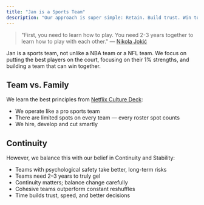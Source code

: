 ```yaml
---
title: "Jan is a Sports Team"
description: "Our approach is super simple: Retain. Build trust. Win together."
---
```


> "First, you need to learn how to play. You need 2-3 years together to learn how to play with each other." — [Nikola Jokić](https://www.reddit.com/r/NBASpurs/comments/1cdscti/wise_words_from_jokic_first_you_need_to_learn_how/)

Jan is a sports team, not unlike a NBA team or a NFL team. We focus on putting the best players on the court, focusing on their 1% strengths, and building a team that can win together.

## Team vs. Family

We learn the best principles from [Netflix Culture Deck](https://www.slideshare.net/slideshow/culture-1798664/1798664):

- We operate like a pro sports team
- There are limited spots on every team — every roster spot counts
- We hire, develop and cut smartly

## Continuity

However, we balance this with our belief in Continuity and Stability:

- Teams with psychological safety take better, long-term risks
- Teams need 2–3 years to truly gel
- Continuity matters; balance change carefully
- Cohesive teams outperform constant reshuffles
- Time builds trust, speed, and better decisions

